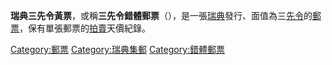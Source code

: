 {{Infobox rare stamps
|  common_name            = 瑞典三先令黃票
|  image                  = [[Image:Gul_tre_skilling_banco.jpg|150px]] 
|  country_of_production  = [[瑞典|瑞典]]  
|  location_of_production =  
|  date_of_production     = 1855年
|  nature_of_rarity       = 印色錯誤
|  number_in_existence    = 1枚
|  face_value             = 3[[先令_(斯堪地那維亞貨幣單位)|先令]] 
|  estimated_value        = 250萬[[瑞士法郎|瑞士法郎]]<br>= 206萬[[美元|美元]]（1996年拍賣紀錄）
}}
'''瑞典三先令黃票'''，或稱'''三先令錯體郵票'''（{{lang-sv|Gul tre skilling banco}}），是一張[[瑞典|瑞典]]發行、面值為三[[先令_(斯堪地那維亞貨幣單位)|先令]]的[[郵票|郵票]]，保有單張郵票的[[拍賣|拍賣]]天價紀錄。

[[Category:郵票|Category:郵票]]
[[Category:瑞典集郵|Category:瑞典集郵]]
[[Category:錯體郵票|Category:錯體郵票]]